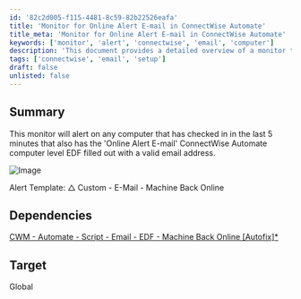 ```yaml
---
id: '82c2d005-f115-4481-8c59-82b22526eafa'
title: 'Monitor for Online Alert E-mail in ConnectWise Automate'
title_meta: 'Monitor for Online Alert E-mail in ConnectWise Automate'
keywords: ['monitor', 'alert', 'connectwise', 'email', 'computer']
description: 'This document provides a detailed overview of a monitor that alerts when a computer checks in with a valid email address for the Online Alert E-mail EDF in ConnectWise Automate. It includes information on the alert template and dependencies required for setup.'
tags: ['connectwise', 'email', 'setup']
draft: false
unlisted: false
---
```

## Summary

This monitor will alert on any computer that has checked in in the last 5 minutes that also has the 'Online Alert E-mail' ConnectWise Automate computer level EDF filled out with a valid email address.

![Image](../../../static/img/Agent---E-Mail---Machine-Back-Online/image_1.png)

Alert Template: △ Custom - E-Mail - Machine Back Online

## Dependencies

[CWM - Automate - Script - Email - EDF - Machine Back Online [Autofix]*](https://proval.itglue.com/DOC-5078775-11753156)

## Target

Global












